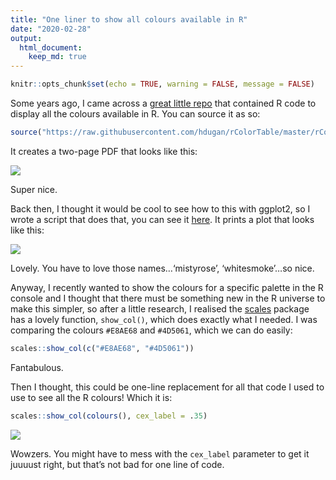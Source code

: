 ```yaml
---
title: "One liner to show all colours available in R"
date: "2020-02-28"
output: 
  html_document:
    keep_md: true
---
```


```r
knitr::opts_chunk$set(echo = TRUE, warning = FALSE, message = FALSE)
```

Some years ago, I came across a [great little repo](https://github.com/hdugan/rColorTable) that contained R code to display all the colours available in R. You can source it as so: 

```r
source("https://raw.githubusercontent.com/hdugan/rColorTable/master/rColorTable.R")
```

It creates a two-page PDF that looks like this:

![](r_colour_pdf.png)

Super nice. 

Back then, I thought it would be cool to see how to this with ggplot2, so I wrote a script that does that, you can see it [here](https://github.com/RobertMyles/sweet_R_tricks#colours-art). It prints a plot that looks like this:

![](ggplot_r_colour.png)

Lovely. You have to love those names...'mistyrose', 'whitesmoke'...so nice.  

Anyway, I recently wanted to show the colours for a specific palette in the R console and I thought that there must be something new in the R universe to make this simpler, so after a little research, I realised the [scales](https://github.com/r-lib/scales) package has a lovely function, `show_col()`, which does exactly what I needed. I was comparing the colours `#E8AE68` and `#4D5061`, which we can do easily: 

```r
scales::show_col(c("#E8AE68", "#4D5061"))
```

Fantabulous. 

Then I thought, this could be one-line replacement for all that code I used to use to see all the R colours! Which it is: 

```r
scales::show_col(colours(), cex_label = .35)
```
![](showcol.png)

Wowzers. You might have to mess with the `cex_label` parameter to get it juuuust right, but that's not bad for one line of code. 
